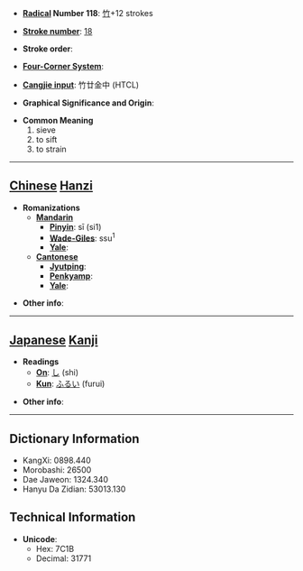 * '''[[Wiktionary:Chinese radical index| Radical]] Number 118''': [[Wiktionary:Chinese radical index 竹|竹]]+12 strokes

* '''[[Wiktionary:Chinese total strokes index|Stroke number]]''': [[Wiktionary:Chinese total strokes index 18|18]]

* '''Stroke order''': 

* '''[[Wiktionary:Chinese four corner index|Four-Corner System]]''': 

* '''[[Wiktionary:Chinese Cangjie index|Cangjie input]]''': 竹廿金中 (HTCL)

* '''Graphical Significance and Origin''': 

* '''Common Meaning'''
*#sieve
*# to sift
*# to strain


----

== [[Chinese]] [[Hanzi]] ==

* '''Romanizations'''
** '''[[Mandarin]]'''
*** '''[[Pinyin]]''': sī (si1)
*** '''[[Wade-Giles]]''': ssu<sup>1</sup>
*** '''[[Yale]]''': 
** '''[[Cantonese]]'''
*** '''[[Jyutping]]''':
*** '''[[Penkyamp]]''': 
*** '''[[Yale]]''': 

* '''Other info''': 

----

== [[Japanese]] [[Kanji]] ==

* '''Readings'''
** '''[[On]]''': [[し]] (shi)
** '''[[Kun]]''': [[ふるい]] (furui)

* '''Other info''':  

----

== Dictionary Information ==

* KangXi: 0898.440
* Morobashi: 26500
* Dae Jaweon: 1324.340
* Hanyu Da Zidian: 53013.130

== Technical Information ==

* '''Unicode''':
** Hex: 7C1B
** Decimal: 31771